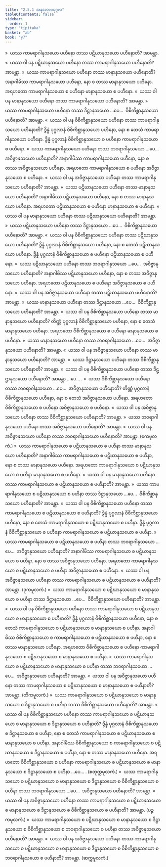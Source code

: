 ```yaml
---
title: "2.5.1 အနုလောမပုဂ္ဂလ"
tableOfContents: false
sidebar:
  order: 1
type: "tipitaka"
basket: "ab"
book: "y7"
---
```



<DynamicBreadcrumb />

<Division number="264" book="y7" e="ch" v="34" p="231">

<Paragraph number="1811" book="y7">
»  ယဿ ကာမရာဂါနုသယော ပဟီနော တဿ ပဋိဃာနုသယော ပဟီနောတိ? အာမန္တာ.
</Paragraph>

<Paragraph number="1812" book="y7">
«  ယဿ ဝါ ပန ပဋိဃာနုသယော ပဟီနော တဿ ကာမရာဂါနုသယော ပဟီနောတိ? အာမန္တာ.
</Paragraph>

<Paragraph number="1813" book="y7">
»  ယဿ ကာမရာဂါနုသယော ပဟီနော တဿ မာနာနုသယော ပဟီနောတိ?
</Paragraph>

<Paragraph number="1814" book="y7">
အနာဂါမိဿ ကာမရာဂါနုသယော ပဟီနော, နော စ တဿ မာနာနုသယော ပဟီနော. အရဟတော ကာမရာဂါနုသယော စ ပဟီနော မာနာနုသယော စ ပဟီနော.
</Paragraph>

<Paragraph number="1815" book="y7">
«  ယဿ ဝါ ပန မာနာနုသယော ပဟီနော တဿ ကာမရာဂါနုသယော ပဟီနောတိ? အာမန္တာ.
</Paragraph>

<Paragraph number="1816" book="y7">
»  ယဿ ကာမရာဂါနုသယော ပဟီနော တဿ ဒိဋ္ဌာနုသယော …ပေ…  ဝိစိကိစ္ဆာနုသယော ပဟီနောတိ? အာမန္တာ.
</Paragraph>

<Paragraph number="1817" book="y7">
«  ယဿ ဝါ ပန ဝိစိကိစ္ဆာနုသယော ပဟီနော တဿ ကာမရာဂါနုသယော ပဟီနောတိ?
</Paragraph>

<Paragraph number="1818" book="y7">
ဒွိန္နံ ပုဂ္ဂလာနံ ဝိစိကိစ္ဆာနုသယော ပဟီနော, နော စ တေသံ ကာမရာဂါနုသယော ပဟီနော. ဒွိန္နံ ပုဂ္ဂလာနံ ဝိစိကိစ္ဆာနုသယော စ ပဟီနော ကာမရာဂါနုသယော စ ပဟီနော.
</Paragraph>

<Paragraph number="1819" book="y7">
»  ယဿ ကာမရာဂါနုသယော ပဟီနော တဿ ဘဝရာဂါနုသယော …ပေ…  အဝိဇ္ဇာနုသယော ပဟီနောတိ?
</Paragraph>

<Paragraph number="1820" book="y7">
အနာဂါမိဿ ကာမရာဂါနုသယော ပဟီနော, နော စ တဿ အဝိဇ္ဇာနုသယော ပဟီနော. အရဟတော ကာမရာဂါနုသယော စ ပဟီနော အဝိဇ္ဇာနုသယော စ ပဟီနော.
</Paragraph>

<Paragraph number="1821" book="y7">
«  ယဿ ဝါ ပန အဝိဇ္ဇာနုသယော ပဟီနော တဿ ကာမရာဂါနုသယော ပဟီနောတိ? အာမန္တာ.
</Paragraph>

</Division>
<Division number="265" book="y7" e="ch" v="34" p="231">

<Paragraph number="1822" book="y7">
»  ယဿ ပဋိဃာနုသယော ပဟီနော တဿ မာနာနုသယော ပဟီနောတိ?
</Paragraph>

<Paragraph number="1823" book="y7">
အနာဂါမိဿ ပဋိဃာနုသယော ပဟီနော, နော စ တဿ မာနာနုသယော ပဟီနော. အရဟတော ပဋိဃာနုသယော စ ပဟီနော မာနာနုသယော စ ပဟီနော.
</Paragraph>

<Paragraph number="1824" book="y7">
«  ယဿ ဝါ ပန မာနာနုသယော ပဟီနော တဿ ပဋိဃာနုသယော ပဟီနောတိ? အာမန္တာ.
</Paragraph>

<Paragraph number="1825" book="y7">
»  ယဿ ပဋိဃာနုသယော ပဟီနော တဿ ဒိဋ္ဌာနုသယော …ပေ…  ဝိစိကိစ္ဆာနုသယော ပဟီနောတိ? အာမန္တာ.
</Paragraph>

<Paragraph number="1826" book="y7">
«  ယဿ ဝါ ပန ဝိစိကိစ္ဆာနုသယော ပဟီနော တဿ ပဋိဃာနုသယော ပဟီနောတိ?
</Paragraph>

<Paragraph number="1827" book="y7">
ဒွိန္နံ ပုဂ္ဂလာနံ ဝိစိကိစ္ဆာနုသယော ပဟီနော, နော စ တေသံ ပဋိဃာနုသယော ပဟီနော. ဒွိန္နံ ပုဂ္ဂလာနံ ဝိစိကိစ္ဆာနုသယော စ ပဟီနော ပဋိဃာနုသယော စ ပဟီနော.
</Paragraph>

<Paragraph number="1828" book="y7">
»  ယဿ ပဋိဃာနုသယော ပဟီနော တဿ ဘဝရာဂါနုသယော …ပေ…  အဝိဇ္ဇာနုသယော ပဟီနောတိ?
</Paragraph>

<Paragraph number="1829" book="y7">
အနာဂါမိဿ ပဋိဃာနုသယော ပဟီနော, နော စ တဿ အဝိဇ္ဇာနုသယော ပဟီနော. အရဟတော ပဋိဃာနုသယော စ ပဟီနော အဝိဇ္ဇာနုသယော စ ပဟီနော.
</Paragraph>

<Paragraph number="1830" book="y7">
«  ယဿ ဝါ ပန အဝိဇ္ဇာနုသယော ပဟီနော တဿ ပဋိဃာနုသယော ပဟီနောတိ? အာမန္တာ.
</Paragraph>

</Division>
<Division number="266" book="y7" e="ch" v="34" p="232">

<Paragraph number="1831" book="y7">
»  ယဿ မာနာနုသယော ပဟီနော တဿ ဒိဋ္ဌာနုသယော …ပေ…  ဝိစိကိစ္ဆာနုသယော ပဟီနောတိ? အာမန္တာ.
</Paragraph>

<Paragraph number="1832" book="y7">
«  ယဿ ဝါ ပန ဝိစိကိစ္ဆာနုသယော ပဟီနော တဿ မာနာနုသယော ပဟီနောတိ?
</Paragraph>

<Paragraph number="1833" book="y7">
တိဏ္ဏံ ပုဂ္ဂလာနံ ဝိစိကိစ္ဆာနုသယော ပဟီနော, နော စ တေသံ မာနာနုသယော ပဟီနော. အရဟတော ဝိစိကိစ္ဆာနုသယော စ ပဟီနော မာနာနုသယော စ ပဟီနော.
</Paragraph>

<Paragraph number="1834" book="y7">
»  ယဿ မာနာနုသယော ပဟီနော တဿ ဘဝရာဂါနုသယော …ပေ…  အဝိဇ္ဇာနုသယော ပဟီနောတိ? အာမန္တာ.
</Paragraph>

<Paragraph number="1835" book="y7">
«  ယဿ ဝါ ပန အဝိဇ္ဇာနုသယော ပဟီနော တဿ မာနာနုသယော ပဟီနောတိ? အာမန္တာ.
</Paragraph>

</Division>
<Division number="267" book="y7" e="ch" v="34" p="232">

<Paragraph number="1836" book="y7">
»  ယဿ ဒိဋ္ဌာနုသယော ပဟီနော တဿ ဝိစိကိစ္ဆာနုသယော ပဟီနောတိ? အာမန္တာ.
</Paragraph>

<Paragraph number="1837" book="y7">
«  ယဿ ဝါ ပန ဝိစိကိစ္ဆာနုသယော ပဟီနော တဿ ဒိဋ္ဌာနုသယော ပဟီနောတိ? အာမန္တာ …ပေ… .
</Paragraph>

</Division>
<Division number="268" book="y7" e="ch" v="34" p="232">

<Paragraph number="1838" book="y7">
»  ယဿ ဝိစိကိစ္ဆာနုသယော ပဟီနော တဿ ဘဝရာဂါနုသယော …ပေ…  အဝိဇ္ဇာနုသယော ပဟီနောတိ?
</Paragraph>

<Paragraph number="1839" book="y7">
တိဏ္ဏံ ပုဂ္ဂလာနံ ဝိစိကိစ္ဆာနုသယော ပဟီနော, နော စ တေသံ အဝိဇ္ဇာနုသယော ပဟီနော. အရဟတော ဝိစိကိစ္ဆာနုသယော စ ပဟီနော အဝိဇ္ဇာနုသယော စ ပဟီနော.
</Paragraph>

<Paragraph number="1840" book="y7">
«  ယဿ ဝါ ပန အဝိဇ္ဇာနုသယော ပဟီနော တဿ ဝိစိကိစ္ဆာနုသယော ပဟီနောတိ? အာမန္တာ.
</Paragraph>

</Division>
<Division number="269" book="y7" e="ch" v="34" p="232">

<Paragraph number="1841" book="y7">
»  ယဿ ဘဝရာဂါနုသယော ပဟီနော တဿ အဝိဇ္ဇာနုသယော ပဟီနောတိ? အာမန္တာ.
</Paragraph>

<Paragraph number="1842" book="y7">
«  ယဿ ဝါ ပန အဝိဇ္ဇာနုသယော ပဟီနော တဿ ဘဝရာဂါနုသယော ပဟီနောတိ? အာမန္တာ. (ဧကမူလကံ.)
</Paragraph>

</Division>
<Division number="270" book="y7" e="ch" v="34" p="233">

<Paragraph number="1843" book="y7">
»  ယဿ ကာမရာဂါနုသယော စ ပဋိဃာနုသယော စ ပဟီနာ တဿ မာနာနုသယော ပဟီနောတိ?
</Paragraph>

<Paragraph number="1844" book="y7">
အနာဂါမိဿ ကာမရာဂါနုသယော စ ပဋိဃာနုသယော စ ပဟီနာ, နော စ တဿ မာနာနုသယော ပဟီနော. အရဟတော ကာမရာဂါနုသယော စ ပဋိဃာနုသယော စ ပဟီနာ မာနာနုသယော စ ပဟီနော.
</Paragraph>

<Paragraph number="1845" book="y7">
«  ယဿ ဝါ ပန မာနာနုသယော ပဟီနော တဿ ကာမရာဂါနုသယော စ ပဋိဃာနုသယော စ ပဟီနာတိ? အာမန္တာ.
</Paragraph>

<Paragraph number="1846" book="y7">
»  ယဿ ကာမရာဂါနုသယော စ ပဋိဃာနုသယော စ ပဟီနာ တဿ ဒိဋ္ဌာနုသယော …ပေ…  ဝိစိကိစ္ဆာနုသယော ပဟီနောတိ? အာမန္တာ.
</Paragraph>

<Paragraph number="1847" book="y7">
«  ယဿ ဝါ ပန ဝိစိကိစ္ဆာနုသယော ပဟီနော တဿ ကာမရာဂါနုသယော စ ပဋိဃာနုသယော စ ပဟီနာတိ?
</Paragraph>

<Paragraph number="1848" book="y7">
ဒွိန္နံ ပုဂ္ဂလာနံ ဝိစိကိစ္ဆာနုသယော ပဟီနော, နော စ တေသံ ကာမရာဂါနုသယော စ ပဋိဃာနုသယော စ ပဟီနာ. ဒွိန္နံ ပုဂ္ဂလာနံ ဝိစိကိစ္ဆာနုသယော စ ပဟီနော ကာမရာဂါနုသယော စ ပဋိဃာနုသယော စ ပဟီနာ.
</Paragraph>

<Paragraph number="1849" book="y7">
»  ယဿ ကာမရာဂါနုသယော စ ပဋိဃာနုသယော စ ပဟီနာ တဿ ဘဝရာဂါနုသယော …ပေ…  အဝိဇ္ဇာနုသယော ပဟီနောတိ?
</Paragraph>

<Paragraph number="1850" book="y7">
အနာဂါမိဿ ကာမရာဂါနုသယော စ ပဋိဃာနုသယော စ ပဟီနာ, နော စ တဿ အဝိဇ္ဇာနုသယော ပဟီနော. အရဟတော ကာမရာဂါနုသယော စ ပဋိဃာနုသယော စ ပဟီနာ အဝိဇ္ဇာနုသယော စ ပဟီနော.
</Paragraph>

<Paragraph number="1851" book="y7">
«  ယဿ ဝါ ပန အဝိဇ္ဇာနုသယော ပဟီနော တဿ ကာမရာဂါနုသယော စ ပဋိဃာနုသယော စ ပဟီနာတိ? အာမန္တာ. (ဒုကမူလကံ.)
</Paragraph>

</Division>
<Division number="271" book="y7" e="ch" v="34" p="233">

<Paragraph number="1852" book="y7">
»  ယဿ ကာမရာဂါနုသယော စ ပဋိဃာနုသယော စ မာနာနုသယော စ ပဟီနာ တဿ ဒိဋ္ဌာနုသယော …ပေ…  ဝိစိကိစ္ဆာနုသယော ပဟီနောတိ? အာမန္တာ.
</Paragraph>

<Paragraph number="1853" book="y7">
«  ယဿ ဝါ ပန ဝိစိကိစ္ဆာနုသယော ပဟီနော တဿ ကာမရာဂါနုသယော စ ပဋိဃာနုသယော စ မာနာနုသယော စ ပဟီနာတိ?
</Paragraph>

<Paragraph number="1854" book="y7">
ဒွိန္နံ ပုဂ္ဂလာနံ ဝိစိကိစ္ဆာနုသယော ပဟီနော, နော စ တေသံ ကာမရာဂါနုသယော စ ပဋိဃာနုသယော စ မာနာနုသယော စ ပဟီနာ. အနာဂါမိဿ ဝိစိကိစ္ဆာနုသယော စ ကာမရာဂါနုသယော စ ပဋိဃာနုသယော စ ပဟီနာ, နော စ တဿ မာနာနုသယော ပဟီနော. အရဟတော ဝိစိကိစ္ဆာနုသယော စ ပဟီနော ကာမရာဂါနုသယော စ ပဋိဃာနုသယော စ မာနာနုသယော စ ပဟီနာ.
</Paragraph>

<Paragraph number="1855" book="y7">
»  ယဿ ကာမရာဂါနုသယော စ ပဋိဃာနုသယော စ မာနာနုသယော စ ပဟီနာ တဿ ဘဝရာဂါနုသယော …ပေ…  အဝိဇ္ဇာနုသယော ပဟီနောတိ? အာမန္တာ.
</Paragraph>

<Paragraph number="1856" book="y7">
«  ယဿ ဝါ ပန အဝိဇ္ဇာနုသယော ပဟီနော တဿ ကာမရာဂါနုသယော စ ပဋိဃာနုသယော စ မာနာနုသယော စ ပဟီနာတိ? အာမန္တာ. (တိကမူလကံ.)
</Paragraph>

</Division>
<Division number="272" book="y7" e="ch" v="34" p="234">

<Paragraph number="1857" book="y7">
»  ယဿ ကာမရာဂါနုသယော စ ပဋိဃာနုသယော စ မာနာနုသယော စ ဒိဋ္ဌာနုသယော စ ပဟီနာ တဿ ဝိစိကိစ္ဆာနုသယော ပဟီနောတိ? အာမန္တာ.
</Paragraph>

<Paragraph number="1858" book="y7">
«  ယဿ ဝါ ပန ဝိစိကိစ္ဆာနုသယော ပဟီနော တဿ ကာမရာဂါနုသယော စ ပဋိဃာနုသယော စ မာနာနုသယော စ ဒိဋ္ဌာနုသယော စ ပဟီနာတိ?
</Paragraph>

<Paragraph number="1859" book="y7">
ဒွိန္နံ ပုဂ္ဂလာနံ ဝိစိကိစ္ဆာနုသယော စ ဒိဋ္ဌာနုသယော စ ပဟီနာ, နော စ တေသံ ကာမရာဂါနုသယော စ ပဋိဃာနုသယော စ မာနာနုသယော စ ပဟီနာ. အနာဂါမိဿ ဝိစိကိစ္ဆာနုသယော စ ကာမရာဂါနုသယော စ ပဋိဃာနုသယော စ ဒိဋ္ဌာနုသယော စ ပဟီနာ, နော စ တဿ မာနာနုသယော ပဟီနော. အရဟတော ဝိစိကိစ္ဆာနုသယော စ ပဟီနော ကာမရာဂါနုသယော စ ပဋိဃာနုသယော စ မာနာနုသယော စ ဒိဋ္ဌာနုသယော စ ပဟီနာ …ပေ… . (စတုက္ကမူလကံ.)
</Paragraph>

</Division>
<Division number="273" book="y7" e="ch" v="34" p="234">

<Paragraph number="1860" book="y7">
»  ယဿ ကာမရာဂါနုသယော စ ပဋိဃာနုသယော စ မာနာနုသယော စ ဒိဋ္ဌာနုသယော စ ဝိစိကိစ္ဆာနုသယော စ ပဟီနာ တဿ ဘဝရာဂါနုသယော …ပေ…  အဝိဇ္ဇာနုသယော ပဟီနောတိ? အာမန္တာ.
</Paragraph>

<Paragraph number="1861" book="y7">
«  ယဿ ဝါ ပန အဝိဇ္ဇာနုသယော ပဟီနော တဿ ကာမရာဂါနုသယော စ ပဋိဃာနုသယော စ မာနာနုသယော စ ဒိဋ္ဌာနုသယော စ ဝိစိကိစ္ဆာနုသယော စ ပဟီနာတိ? အာမန္တာ. (ပဉ္စကမူလကံ.)
</Paragraph>

</Division>
<Division number="274" book="y7" e="ch" v="34" p="234">

<Paragraph number="1862" book="y7">
»  ယဿ ကာမရာဂါနုသယော စ ပဋိဃာနုသယော စ မာနာနုသယော စ ဒိဋ္ဌာနုသယော စ ဝိစိကိစ္ဆာနုသယော စ ဘဝရာဂါနုသယော စ ပဟီနာ တဿ အဝိဇ္ဇာနုသယော ပဟီနောတိ? အာမန္တာ.
</Paragraph>

<Paragraph number="1863" book="y7">
«  ယဿ ဝါ ပန အဝိဇ္ဇာနုသယော ပဟီနော တဿ ကာမရာဂါနုသယော စ ပဋိဃာနုသယော စ မာနာနုသယော စ ဒိဋ္ဌာနုသယော စ ဝိစိကိစ္ဆာနုသယော စ ဘဝရာဂါနုသယော စ ပဟီနာတိ? အာမန္တာ. (ဆက္ကမူလကံ.)
</Paragraph>
</Division>